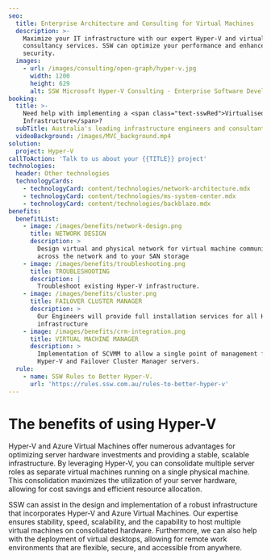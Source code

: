 ```yaml
---
seo:
  title: Enterprise Architecture and Consulting for Virtual Machines
  description: >-
    Maximize your IT infrastructure with our expert Hyper-V and virtualization
    consultancy services. SSW can optimize your performance and enhance
    security.
  images:
    - url: /images/consulting/open-graph/hyper-v.jpg
      width: 1200
      height: 629
      alt: SSW Microsoft Hyper-V Consulting - Enterprise Software Development
booking:
  title: >-
    Need help with implementing a <span class="text-sswRed">Virtualised Server
    Infrastructure</span>?
  subTitle: Australia's leading infrastructure engineers and consultants
  videoBackground: /images/MVC_background.mp4
solution:
  project: Hyper-V
callToAction: 'Talk to us about your {{TITLE}} project'
technologies:
  header: Other technologies
  technologyCards:
    - technologyCard: content/technologies/network-architecture.mdx
    - technologyCard: content/technologies/ms-system-center.mdx
    - technologyCard: content/technologies/backblaze.mdx
benefits:
  benefitList:
    - image: /images/benefits/network-design.png
      title: NETWORK DESIGN
      description: >
        Design virtual and physical network for virtual machine communication
        across the network and to your SAN storage
    - image: /images/benefits/troubleshooting.png
      title: TROUBLESHOOTING
      description: |
        Troubleshoot existing Hyper-V infrastructure.
    - image: /images/benefits/cluster.png
      title: FAILOVER CLUSTER MANAGER
      description: >
        Our Engineers will provide full installation services for all Hyper-V
        infrastructure
    - image: /images/benefits/crm-integration.png
      title: VIRTUAL MACHINE MANAGER
      description: >
        Implementation of SCVMM to allow a single point of management for all
        Hyper-V and Failover Cluster Manager servers.
  rule:
    - name: SSW Rules to Better Hyper-V.
      url: 'https://rules.ssw.com.au/rules-to-better-hyper-v'
---
```


# The benefits of using Hyper-V

Hyper-V and Azure Virtual Machines offer numerous advantages for optimizing server hardware investments and providing a stable, scalable infrastructure. By leveraging Hyper-V, you can consolidate multiple server roles as separate virtual machines running on a single physical machine. This consolidation maximizes the utilization of your server hardware, allowing for cost savings and efficient resource allocation.

SSW can assist in the design and implementation of a robust infrastructure that incorporates Hyper-V and Azure Virtual Machines. Our expertise ensures stability, speed, scalability, and the capability to host multiple virtual machines on consolidated hardware. Furthermore, we can also help with the deployment of virtual desktops, allowing for remote work environments that are flexible, secure, and accessible from anywhere.
